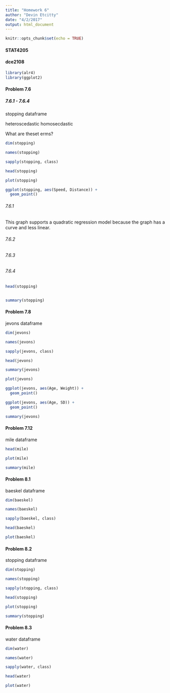 ```yaml
---
title: "Homework 6"
author: "Devin Etcitty"
date: "4/2/2017"
output: html_document
---
```


```r
knitr::opts_chunk$set(echo = TRUE)
```

#### STAT4205
#### dce2108


```r
library(alr4)
library(ggplot2)
```

<!--- Chapter 7: Variances
--->
#### Problem 7.6
##### 7.6.1 - 7.6.4
<!--- Quadtratic Regression --->
stopping dataframe

heteroscedastic
homosecdastic

What are theset erms?

```r
dim(stopping)
```

```r
names(stopping)
```

```r
sapply(stopping, class)
```



```r
head(stopping)
```


```r
plot(stopping)
```


```r
ggplot(stopping, aes(Speed, Distance)) +
  geom_point()
```


###### 7.6.1
This graph supports a quadratic regression model because the graph has
a curve and less linear.

###### 7.6.2
<!---- Constant variance  ----> 

###### 7.6.3

###### 7.6.4



```r
head(stopping)


summary(stopping)
```


#### Problem 7.8
<!--- Jevons's gold coins--->
jevons dataframe

```r
dim(jevons)
```

```r
names(jevons)
```

```r
sapply(jevons, class)
```



```r
head(jevons)

summary(jevons)

```


```r
plot(jevons)
```

```r
ggplot(jevons, aes(Age, Weight)) +
  geom_point()
```



```r
ggplot(jevons, aes(Age, SD)) +
  geom_point()
```


```r
summary(jevons)
```


#### Problem 7.12
<!--- Regression Modeling --->
mile dataframe

```r
head(mile)
```


```r
plot(mile)
```

```r

summary(mile)
```


<!--- Chapter 8: Transformations
--->

#### Problem 8.1
<!--- --->
baeskel dataframe

```r
dim(baeskel)
```

```r
names(baeskel)
```


```r
sapply(baeskel, class)
```


```r
head(baeskel)
```


```r
plot(baeskel)
```


#### Problem 8.2
<!--- --->
stopping dataframe

```r
dim(stopping)
```


```r
names(stopping)
```

```r
sapply(stopping, class)
```


```r
head(stopping)
```


```r
plot(stopping)
```


```r
summary(stopping)
```


#### Problem 8.3
<!--- Automatic Choice of Transformation --->
water dataframe

```r
dim(water)
```


```r
names(water)
```


```r
sapply(water, class)
```



```r
head(water)
```


```r
plot(water)
```

```r

```


